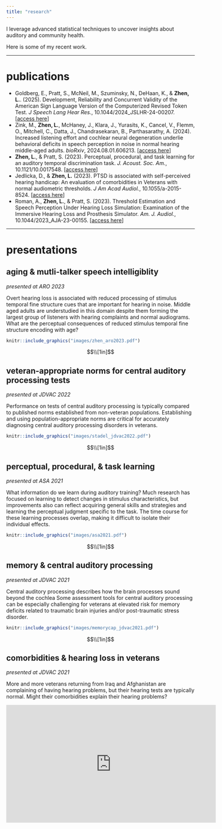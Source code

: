 ```yaml
---
title: "research"
---
```

I leverage advanced statistical techniques to uncover insights about auditory and community health.

Here is some of my recent work.

---

# publications
- Goldberg, E., Pratt, S., McNeil, M., Szuminsky, N., DeHaan, K., & **Zhen, L.**. (2025). Development, Reliability and Concurrent Validity of the American Sign Language Version of the Computerized Revised Token Test. *J Speech Lang Hear Res.*, 10.1044/2024_JSLHR-24-00207. [[access here](https://pubmed.ncbi.nlm.nih.gov/39853161/)]
- Zink, M., **Zhen, L.**, McHaney, J., Klara, J., Yurasits, K., Cancel, V., Flemm, O., Mitchell, C., Datta, J., Chandrasekaran, B., Parthasarathy, A. (2024). Increased listening effort and cochlear neural degeneration underlie behavioral deficits in speech perception in noise in normal hearing middle-aged adults. *bioRxiv*, 2024.08.01.606213. [[access here](https://www.biorxiv.org/content/10.1101/2024.08.01.606213v1)]
- **Zhen, L.**, & Pratt, S. (2023). Perceptual, procedural, and task learning for an auditory temporal discrimination task. *J. Acoust. Soc. Am.*, 10.1121/10.0017548. [[access here](https://asa.scitation.org/doi/10.1121/10.0017548)]
- Jedlicka, D., & **Zhen, L.** (2023). PTSD is associated with self-perceived hearing handicap: An evaluation of comorbidities in Veterans with normal audiometric thresholds. *J Am Acad Audiol.*, 10.1055/a-2015-8524. [[access here](https://pubmed.ncbi.nlm.nih.gov/36657469/)]
- Roman, A., **Zhen, L.**, & Pratt, S. (2023). Threshold Estimation and Speech Perception Under Hearing Loss Simulation: Examination of the Immersive Hearing Loss and Prosthesis Simulator. *Am. J. Audiol.*, 10.1044/2023_AJA-23-00155. [[access here](https://pubmed.ncbi.nlm.nih.gov/37956704/)]

---

# presentations


## aging & mutli-talker speech intelligiblity
*presented at ARO 2023*

Overt hearing loss is associated with reduced processing of stimulus temporal fine structure cues that are important for hearing in noise. Middle aged adults are understudied in this domain despite them forming the largest group of listeners with hearing complaints and normal audiograms. What are the perceptual consequences of reduced stimulus temporal fine structure encoding with age?

```r
knitr::include_graphics("images/zhen_aro2023.pdf")
```

$$\\[1in]$$

## veteran-appropriate norms for central auditory processing tests
*presented at JDVAC 2022*

Performance on tests of central auditory processing is typically compared to published norms established from non-veteran populations. Establishing and using population-appropriate norms are critical for accurately diagnosing central auditory processing disorders in veterans.

```r
knitr::include_graphics("images/stadel_jdvac2022.pdf")
```

$$\\[1in]$$

## perceptual, procedural, & task learning
*presented at ASA 2021*

What information do we learn during auditory training? Much research has focused on learning to detect changes in stimulus characteristics, but improvements also can reflect acquiring general skills and strategies and learning the perceptual judgment specific to the task. The time course for these learning processes overlap, making it difficult to isolate their individual effects.

```r
knitr::include_graphics("images/asa2021.pdf")
```

$$\\[1in]$$

## memory & central auditory processing
*presented at JDVAC 2021*

Central auditory processing describes how the brain processes sound beyond the cochlea Some assessment tools for central auditory processing can be especially challenging for veterans at elevated risk for memory deficits related to traumatic brain injuries and/or post-traumatic stress disorder.

```r
knitr::include_graphics("images/memorycap_jdvac2021.pdf")
```

$$\\[1in]$$

## comorbidities & hearing loss in veterans
*presented at JDVAC 2021*

More and more veterans returning from Iraq and Afghanistan are complaining of having hearing problems, but their hearing tests are typically normal. Might their comorbidities explain their hearing problems?

<iframe width="560" height="315" src="https://www.youtube.com/embed/JgREjfMw7Uw" title="YouTube video player" frameborder="0" allow="accelerometer; autoplay; clipboard-write; encrypted-media; gyroscope; picture-in-picture" allowfullscreen></iframe>
